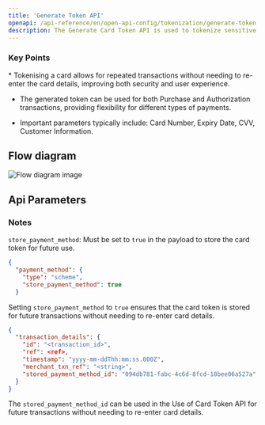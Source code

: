 ```yaml
---
title: 'Generate Token API'
openapi: /api-reference/en/open-api-config/tokenization/generate-token.json POST /api/v1/server-to-server-interface/payment
description: The Generate Card Token API is used to tokenize sensitive card information during the Purchase or Authorization process, allowing secure transactions without exposing the actual card details 
---
```


### Key Points

<Info>
  * Tokenising a card allows for repeated transactions without needing to re-enter the card details, improving both security and user experience.

  * The generated token can be used for both Purchase and Authorization transactions, providing flexibility for different types of payments.

  * Important parameters typically include:
    Card Number, Expiry Date, CVV, Customer Information.
</Info>

## Flow diagram

![Flow diagram image](/images/timeline-diagram/flows-API-Purchase.svg)

## Api Parameters

### Notes

`store_payment_method`: Must be set to `true` in the payload to store the card token for future use.

```json Request Example
{
  "payment_method": {
    "type": "scheme",
    "store_payment_method": true
  }
```

Setting `store_payment_method` to `true` ensures that the card token is stored for future transactions without needing to re-enter card details.

```json Response Example
{
  "transaction_details": {
    "id": "<transaction_id>",
    "ref": <ref>,
    "timestamp": "yyyy-mm-ddThh:mm:ss.000Z",
    "merchant_txn_ref": "<string>",
    "stored_payment_method_id": "094db781-fabc-4c6d-8fcd-18bee06a527a"
  }
}
```

The `stored_payment_method_id` can be used in the Use of Card Token API for future transactions without needing to re-enter card details.